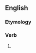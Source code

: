 ==English==

===Etymology===
{{suffix|en|presage|eth}}

===Verb===
{{head|en|verb form}}

# {{en-archaic third-person singular of|presage}}